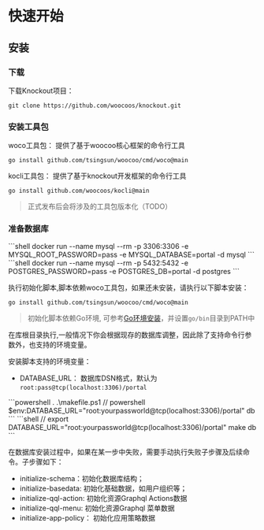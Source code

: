 # 快速开始

## 安装

### 下载

下载Knockout项目：

```shell
git clone https://github.com/woocoos/knockout.git
```

### 安装工具包

woco工具包： 提供了基于woocoo核心框架的命令行工具
```shell
go install github.com/tsingsun/woocoo/cmd/woco@main
```

kocli工具包： 提供了基于knockout开发框架的命令行工具

```shell
go install github.com/woocoos/kocli@main
```

> 正式发布后会将涉及的工具包版本化（TODO）

### 准备数据库


<Tabs>
  <TabItem value="MySQL" label="MySQL" default>
    ```shell
    docker run --name mysql --rm -p 3306:3306 -e MYSQL_ROOT_PASSWORD=pass -e MYSQL_DATABASE=portal -d mysql
    ```
  </TabItem>
  <TabItem value="PostgreSQL" label="PostgreSQL">    
    ```shell
    docker run --name mysql --rm -p 5432:5432 -e POSTGRES_PASSWORD=pass -e POSTGRES_DB=portal -d postgres
    ```
  </TabItem>
</Tabs>

执行初始化脚本,脚本依赖woco工具包，如果还未安装，请执行以下脚本安装：

```shell
go install github.com/tsingsun/woocoo/cmd/woco@main
```

> 初始化脚本依赖Go环境, 可参考[Go环境安装](https://golang.org/doc/install)，并设置`go/bin`目录到PATH中


在库根目录执行,一般情况下你会根据现存的数据库调整，因此除了支持命令行参数外，也支持的环境变量。

安装脚本支持的环境变量：

- DATABASE_URL： 数据库DSN格式，默认为`root:pass@tcp(localhost:3306)/portal`

<Tabs>
  <TabItem value="Windows" label="Windows" default>
    ```powershell
    . .\makefile.ps1
    // powershell $env:DATABASE_URL="root:yourpassworld@tcp(localhost:3306)/portal"
    db
    ```
  </TabItem>
  <TabItem value="Uniux or MacOS" label="Uninux or Mac">
    ```shell
    // export DATABASE_URL="root:yourpassworld@tcp(localhost:3306)/portal"
    make db
    ```
  </TabItem>
</Tabs>

在数据库安装过程中，如果在某一步中失败，需要手动执行失败子步骤及后续命令。子步骤如下：

- initialize-schema：初始化数据库结构；
- initialize-basedata: 初始化基础数据，如用户组织等；
- initialize-qql-action: 初始化资源Graphql Actions数据
- initialize-qql-menu: 初始化资源Graphql 菜单数据
- initialize-app-policy： 初始化应用策略数据


